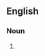 {{also|jack-o'-lantern|jack-o-lantern|Jack O'Lantern}}
==English==
{{wikipedia}}

===Noun===
{{en-noun|head=[[Jack|jack]] [[o'|o’]][[lantern]]}}

# {{alt form|en|jack-o'-lantern}}